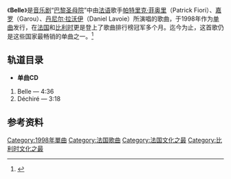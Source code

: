 {{not|Belle實驗}}
{{Infobox Single
| Name           = Belle
| Cover          = 
| Cover size     = 
| Border         = 
| Caption        = 
| Artist         = [[帕特里克·菲奥里|帕特里克·菲奥里]]<br>[[丹尼尔·拉沃伊|丹尼尔·拉沃伊]]<br>[[嘉罗|嘉罗]]
| Album          = 《[[巴黎圣母院_(音乐剧)|巴黎圣母院]]》
| B-side         = Déchiré
| Released       = 1998年
| Format         = 单曲唱片
| Recorded       = 1997年 [[法国|法国]]
| Genre          = [[流行乐|流行乐]]
| Length         = 4:36
| Label          = Sony Music
| Writer         = Luc Plamondon（作词）<br>Richard Cocciante（作曲）
| Producer       = Richard Cocciante<br>Jannick Top<br>Serge Perathoner
| Audio sample?  = 
| Certification  = *1998年法国[[钻石唱片|钻石唱片]]
| Chronology     = ''[[巴黎圣母院_(音乐剧)|巴黎圣母院]]''
| Last single    = Vivre <br/>(1998)
| This single    = '''Belle''' <br/>(1998)
| Next single    = Le Temps des cathédrales <br/>(1998)
| Misc           =
}}

《'''Belle'''》是[[音乐剧|音乐剧]]“[[巴黎圣母院_(音乐剧)|巴黎圣母院]]”中由[[法语|法语]]歌手[[帕特里克·菲奥里|帕特里克·菲奥里]]（Patrick Fiori）、[[嘉罗|嘉罗]]（Garou）、[[丹尼尔·拉沃伊|丹尼尔·拉沃伊]]（Daniel Lavoie）所演唱的歌曲，于1998年作为[[单曲|单曲]]发行，在[[法国|法国]]和[[比利时|比利时]]更是登上了歌曲排行榜冠军多个月。迄今为止，这首歌仍是这些国家最畅销的单曲之一。<ref name="Muz">{{cite book |first=Elia |last=Habib |title=Muz hit.tubes |publisher=Alinéa Bis |year=2002 |pages=434–35 |language=fr |isbn=2-9518832-0-X}}</ref>

==轨道目录==
* '''单曲CD'''
# Belle — 4:36
# Déchiré — 3:18

==参考资料==
{{Reflist|2}}

[[Category:1998年單曲|Category:1998年單曲]]
[[Category:法国歌曲|Category:法国歌曲]]
[[Category:法国文化之最|Category:法国文化之最]]
[[Category:比利时文化之最|Category:比利时文化之最]]